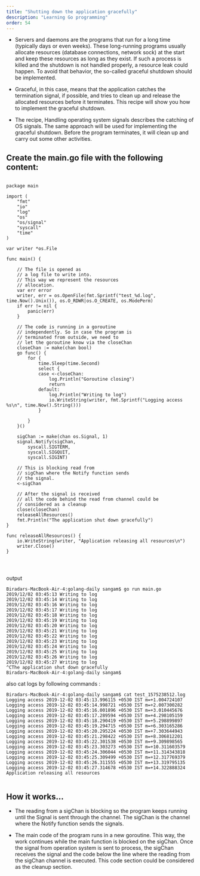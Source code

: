 ```yaml
---
title: "Shutting down the application gracefully"
description: "Learning Go programming"
order: 54
---
```



- Servers and daemons are the programs that run for a long time (typically days or even weeks). These long-running programs usually allocate resources (database connections, network sock) at the start and keep these resources as long as they exist. If such a process is killed and the shutdown is not handled properly, a resource leak could happen. To avoid that behavior, the so-called graceful shutdown should be implemented.

- Graceful, in this case, means that the application catches the termination signal, if possible, and tries to clean up and release the allocated resources before it terminates. This recipe will show you how to implement the graceful shutdown.

- The recipe, Handling operating system signals describes the catching of OS signals. The same approach will be used for implementing the graceful shutdown. Before the program terminates, it will clean up and carry out some other activities.

## Create the main.go file with the following content:

```

package main

import (
	"fmt"
	"io"
	"log"
	"os"
	"os/signal"
	"syscall"
	"time"
)

var writer *os.File

func main() {

	// The file is opened as
	// a log file to write into.
	// This way we represent the resources
	// allocation.
	var err error
	writer, err = os.OpenFile(fmt.Sprintf("test_%d.log", time.Now().Unix()), os.O_RDWR|os.O_CREATE, os.ModePerm)
	if err != nil {
		panic(err)
	}

	// The code is running in a goroutine
	// independently. So in case the program is
	// terminated from outside, we need to
	// let the goroutine know via the closeChan
	closeChan := make(chan bool)
	go func() {
		for {
			time.Sleep(time.Second)
			select {
			case <-closeChan:
				log.Println("Goroutine closing")
				return
			default:
				log.Println("Writing to log")
				io.WriteString(writer, fmt.Sprintf("Logging access %s\n", time.Now().String()))
			}

		}
	}()

	sigChan := make(chan os.Signal, 1)
	signal.Notify(sigChan,
		syscall.SIGTERM,
		syscall.SIGQUIT,
		syscall.SIGINT)

	// This is blocking read from
	// sigChan where the Notify function sends
	// the signal.
	<-sigChan

	// After the signal is received
	// all the code behind the read from channel could be
	// considered as a cleanup
	close(closeChan)
	releaseAllResources()
	fmt.Println("The application shut down gracefully")
}

func releaseAllResources() {
	io.WriteString(writer, "Application releasing all resources\n")
	writer.Close()
}




```

output 

```
Biradars-MacBook-Air-4:golang-daily sangam$ go run main.go
2019/12/02 03:45:13 Writing to log
2019/12/02 03:45:14 Writing to log
2019/12/02 03:45:16 Writing to log
2019/12/02 03:45:17 Writing to log
2019/12/02 03:45:18 Writing to log
2019/12/02 03:45:19 Writing to log
2019/12/02 03:45:20 Writing to log
2019/12/02 03:45:21 Writing to log
2019/12/02 03:45:22 Writing to log
2019/12/02 03:45:23 Writing to log
2019/12/02 03:45:24 Writing to log
2019/12/02 03:45:25 Writing to log
2019/12/02 03:45:26 Writing to log
2019/12/02 03:45:27 Writing to log
^CThe application shut down gracefully
Biradars-MacBook-Air-4:golang-daily sangam$ 
```

also cat logs by following commands :

```
Biradars-MacBook-Air-4:golang-daily sangam$ cat test_1575238512.log 
Logging access 2019-12-02 03:45:13.996115 +0530 IST m=+1.004724107
Logging access 2019-12-02 03:45:14.998721 +0530 IST m=+2.007300282
Logging access 2019-12-02 03:45:16.001896 +0530 IST m=+3.010445676
Logging access 2019-12-02 03:45:17.289594 +0530 IST m=+4.298105159
Logging access 2019-12-02 03:45:18.290419 +0530 IST m=+5.298899897
Logging access 2019-12-02 03:45:19.294715 +0530 IST m=+6.303165286
Logging access 2019-12-02 03:45:20.295224 +0530 IST m=+7.303644943
Logging access 2019-12-02 03:45:21.298422 +0530 IST m=+8.306812201
Logging access 2019-12-02 03:45:22.301538 +0530 IST m=+9.309898565
Logging access 2019-12-02 03:45:23.303273 +0530 IST m=+10.311603579
Logging access 2019-12-02 03:45:24.306044 +0530 IST m=+11.314343818
Logging access 2019-12-02 03:45:25.309499 +0530 IST m=+12.317769379
Logging access 2019-12-02 03:45:26.311555 +0530 IST m=+13.319795135
Logging access 2019-12-02 03:45:27.314678 +0530 IST m=+14.322888324
Application releasing all resources


```

## How it works…

- The reading from a sigChan is blocking so the program keeps running until the Signal is sent through the channel. The sigChan is the channel where the Notify function sends the signals.

- The main code of the program runs in a new goroutine. This way, the work continues while the main function is blocked on the sigChan. Once the signal from operation system is sent to process, the sigChan receives the signal and the code below the line where the reading from the sigChan channel is executed. This code section could be considered as the cleanup section.
